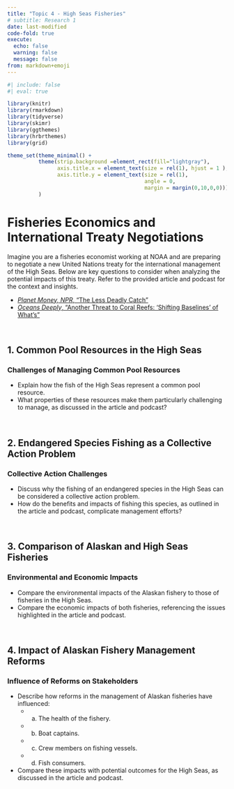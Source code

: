 ```yaml
---
title: "Topic 4 - High Seas Fisheries"
# subtitle: Research 1
date: last-modified
code-fold: true
execute: 
  echo: false
  warning: false
  message: false
from: markdown+emoji
---
```

```r
#| include: false
#| eval: true

library(knitr)
library(rmarkdown)
library(tidyverse)
library(skimr)
library(ggthemes)
library(hrbrthemes)
library(grid)

theme_set(theme_minimal() +
          theme(strip.background =element_rect(fill="lightgray"),
                axis.title.x = element_text(size = rel(1), hjust = 1 ),
                axis.title.y = element_text(size = rel(1), 
                                            angle = 0,
                                            margin = margin(0,10,0,0)))
          )

```


# Fisheries Economics and International Treaty Negotiations

Imagine you are a fisheries economist working at NOAA and are preparing to negotiate a new United Nations treaty for the international management of the High Seas. Below are key questions to consider when analyzing the potential impacts of this treaty. Refer to the provided article and podcast for the context and insights.

- [_Planet Money, NPR_, "The Less Deadly Catch"](https://www.npr.org/sections/money/2015/11/04/454698093/episode-661-the-less-deadly-catch)
- [_Oceans Deeply_, "Another Threat to Coral Reefs: ‘Shifting Baselines' of What's"](https://bcecon.github.io/econ-rw/4-app-new-humanitarian-2018-high-seas.pdf)

<br>

## 1. Common Pool Resources in the High Seas

### Challenges of Managing Common Pool Resources
- Explain how the fish of the High Seas represent a common pool resource.
- What properties of these resources make them particularly challenging to manage, as discussed in the article and podcast?

<br>

## 2. Endangered Species Fishing as a Collective Action Problem

### Collective Action Challenges
- Discuss why the fishing of an endangered species in the High Seas can be considered a collective action problem.
- How do the benefits and impacts of fishing this species, as outlined in the article and podcast, complicate management efforts?

<br>

## 3. Comparison of Alaskan and High Seas Fisheries

### Environmental and Economic Impacts
- Compare the environmental impacts of the Alaskan fishery to those of fisheries in the High Seas.
- Compare the economic impacts of both fisheries, referencing the issues highlighted in the article and podcast.

<br>

## 4. Impact of Alaskan Fishery Management Reforms

### Influence of Reforms on Stakeholders
- Describe how reforms in the management of Alaskan fisheries have influenced:
  - (a) The health of the fishery.
  - (b) Boat captains.
  - (c) Crew members on fishing vessels.
  - (d) Fish consumers.
- Compare these impacts with potential outcomes for the High Seas, as discussed in the article and podcast.
